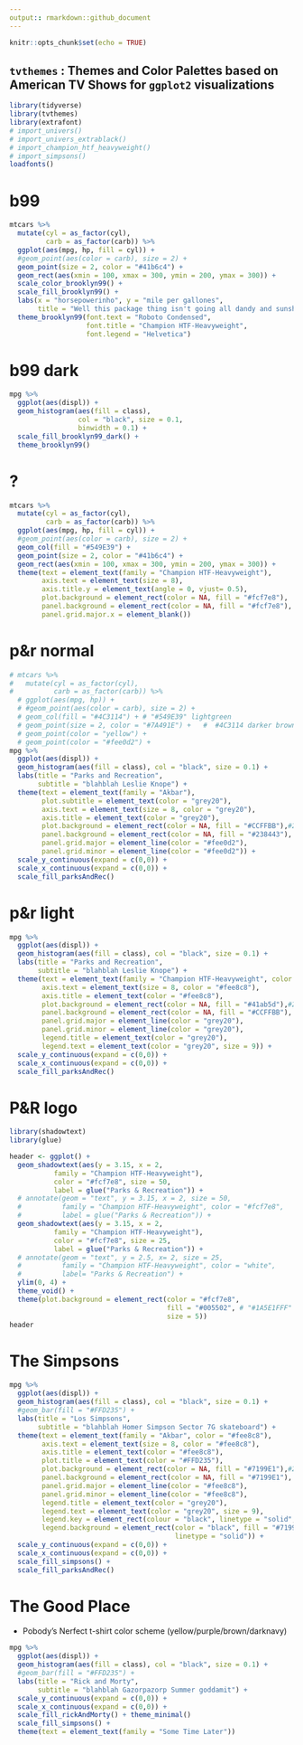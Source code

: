 ```yaml
---
output:: rmarkdown::github_document
---
```


```r
knitr::opts_chunk$set(echo = TRUE)
```

## `tvthemes` : Themes and Color Palettes based on American TV Shows for `ggplot2` visualizations

```r
library(tidyverse)
library(tvthemes)
library(extrafont)
# import_univers()
# import_univers_extrablack()
# import_champion_htf_heavyweight()
# import_simpsons()
loadfonts()
```

# b99

```r
mtcars %>% 
  mutate(cyl = as_factor(cyl),
         carb = as_factor(carb)) %>% 
  ggplot(aes(mpg, hp, fill = cyl)) +
  #geom_point(aes(color = carb), size = 2) +
  geom_point(size = 2, color = "#41b6c4") +
  geom_rect(aes(xmin = 100, xmax = 300, ymin = 200, ymax = 300)) +
  scale_color_brooklyn99() +
  scale_fill_brooklyn99() +
  labs(x = "horsepowerinho", y = "mile per gallones",
       title = "Well this package thing isn't going all dandy and sunshines") +
  theme_brooklyn99(font.text = "Roboto Condensed",
                   font.title = "Champion HTF-Heavyweight",
                   font.legend = "Helvetica")
```

# b99 dark

```r
mpg %>% 
  ggplot(aes(displ)) +
  geom_histogram(aes(fill = class), 
                 col = "black", size = 0.1,
                 binwidth = 0.1) +
  scale_fill_brooklyn99_dark() +
  theme_brooklyn99()
```


# ?


```r
mtcars %>% 
  mutate(cyl = as_factor(cyl),
         carb = as_factor(carb)) %>% 
  ggplot(aes(mpg, hp, fill = cyl)) +
  #geom_point(aes(color = carb), size = 2) +
  geom_col(fill = "#549E39") +
  geom_point(size = 2, color = "#41b6c4") +
  geom_rect(aes(xmin = 100, xmax = 300, ymin = 200, ymax = 300)) +
  theme(text = element_text(family = "Champion HTF-Heavyweight"),
        axis.text = element_text(size = 8),
        axis.title.y = element_text(angle = 0, vjust= 0.5),
        plot.background = element_rect(color = NA, fill = "#fcf7e8"),
        panel.background = element_rect(color = NA, fill = "#fcf7e8"),
        panel.grid.major.x = element_blank())
```

# p&r normal

```r
# mtcars %>% 
#   mutate(cyl = as_factor(cyl),
#          carb = as_factor(carb)) %>% 
  # ggplot(aes(mpg, hp)) +
  # #geom_point(aes(color = carb), size = 2) +
  # geom_col(fill = "#4C3114") + # "#549E39" lightgreen
  # geom_point(size = 2, color = "#7A491E") +   #  #4C3114 darker brown
  # geom_point(color = "yellow") +
  # geom_point(color = "#fee0d2") +
mpg %>% 
  ggplot(aes(displ)) +
  geom_histogram(aes(fill = class), col = "black", size = 0.1) +
  labs(title = "Parks and Recreation",
       subtitle = "blahblah Leslie Knope") +
  theme(text = element_text(family = "Akbar"),
        plot.subtitle = element_text(color = "grey20"),
        axis.text = element_text(size = 8, color = "grey20"),
        axis.title = element_text(color = "grey20"),
        plot.background = element_rect(color = NA, fill = "#CCFFBB"),#238443   #CCFFBB
        panel.background = element_rect(color = NA, fill = "#238443"), # #1A5E1FFF darkgreen  #238443
        panel.grid.major = element_line(color = "#fee0d2"),
        panel.grid.minor = element_line(color = "#fee0d2")) +
  scale_y_continuous(expand = c(0,0)) +
  scale_x_continuous(expand = c(0,0)) +
  scale_fill_parksAndRec()
```

# p&r light

```r
mpg %>% 
  ggplot(aes(displ)) +
  geom_histogram(aes(fill = class), col = "black", size = 0.1) +
  labs(title = "Parks and Recreation",
       subtitle = "blahblah Leslie Knope") +
  theme(text = element_text(family = "Champion HTF-Heavyweight", color = "#fee8c8"),
        axis.text = element_text(size = 8, color = "#fee8c8"),
        axis.title = element_text(color = "#fee8c8"),
        plot.background = element_rect(color = NA, fill = "#41ab5d"),#238443   #CCFFBB
        panel.background = element_rect(color = NA, fill = "#CCFFBB"), # #1A5E1FFF darkgreen  #238443
        panel.grid.major = element_line(color = "grey20"),
        panel.grid.minor = element_line(color = "grey20"),
        legend.title = element_text(color = "grey20"),
        legend.text = element_text(color = "grey20", size = 9)) +
  scale_y_continuous(expand = c(0,0)) +
  scale_x_continuous(expand = c(0,0)) +
  scale_fill_parksAndRec()
```


# P&R logo

```r
library(shadowtext)
library(glue)

header <- ggplot() +
  geom_shadowtext(aes(y = 3.15, x = 2,
           family = "Champion HTF-Heavyweight"), 
           color = "#fcf7e8", size = 50,
           label = glue("Parks & Recreation")) +
  # annotate(geom = "text", y = 3.15, x = 2, size = 50, 
  #          family = "Champion HTF-Heavyweight", color = "#fcf7e8",
  #          label = glue("Parks & Recreation")) +
  geom_shadowtext(aes(y = 3.15, x = 2,
           family = "Champion HTF-Heavyweight"), 
           color = "#fcf7e8", size = 25,
           label = glue("Parks & Recreation")) +
  # annotate(geom = "text", y = 2.5, x= 2, size = 25, 
  #          family = "Champion HTF-Heavyweight", color = "white",
  #          label= "Parks & Recreation") +
  ylim(0, 4) +
  theme_void() +
  theme(plot.background = element_rect(color = "#fcf7e8", 
                                       fill = "#005502", # "#1A5E1FFF" "#CCFFBB"
                                       size = 5))
header
```



# The Simpsons

```r
mpg %>% 
  ggplot(aes(displ)) +
  geom_histogram(aes(fill = class), col = "black", size = 0.1) +
  #geom_bar(fill = "#FFD235") +
  labs(title = "Los Simpsons",
       subtitle = "blahblah Homer Simpson Sector 7G skateboard") +
  theme(text = element_text(family = "Akbar", color = "#fee8c8"),
        axis.text = element_text(size = 8, color = "#fee8c8"),
        axis.title = element_text(color = "#fee8c8"),
        plot.title = element_text(color = "#FFD235"),
        plot.background = element_rect(color = NA, fill = "#7199E1"),#238443   #CCFFBB
        panel.background = element_rect(color = NA, fill = "#7199E1"), 
        panel.grid.major = element_line(color = "#fee8c8"),
        panel.grid.minor = element_line(color = "#fee8c8"),
        legend.title = element_text(color = "grey20"),
        legend.text = element_text(color = "grey20", size = 9),
        legend.key = element_rect(colour = "black", linetype = "solid", size = 1.5),
        legend.background = element_rect(color = "black", fill = "#7199E1",
                                         linetype = "solid")) +
  scale_y_continuous(expand = c(0,0)) +
  scale_x_continuous(expand = c(0,0)) +
  scale_fill_simpsons() +
  scale_fill_parksAndRec()
```




# The Good Place

- Pobody's Nerfect t-shirt color scheme (yellow/purple/brown/darknavy)


```r
mpg %>% 
  ggplot(aes(displ)) +
  geom_histogram(aes(fill = class), col = "black", size = 0.1) +
  #geom_bar(fill = "#FFD235") +
  labs(title = "Rick and Morty",
       subtitle = "blahblah Gazorpazorp Summer goddamit") +
  scale_y_continuous(expand = c(0,0)) +
  scale_x_continuous(expand = c(0,0)) +
  scale_fill_rickAndMorty() + theme_minimal()
  scale_fill_simpsons() +
  theme(text = element_text(family = "Some Time Later"))
```

